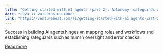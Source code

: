 ```yaml
---
title: "Getting started with AI agents (part 2): Autonomy, safeguards and pitfalls"
date: "2024-11-24T20:05:00.000Z"
link: "https://venturebeat.com/ai/getting-started-with-ai-agents-part-2-autonomy-safeguards-and-pitfalls/"
---
```


Success in building AI agents hinges on mapping roles and workflows and establishing safeguards such as human oversight and error checks.

[Read more](https://venturebeat.com/ai/getting-started-with-ai-agents-part-2-autonomy-safeguards-and-pitfalls/)
